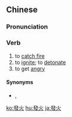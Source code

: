 {{also|发火}}
==Chinese==
{{zh-forms|s=发火}}

===Pronunciation===
{{zh-pron
|m=fāhuǒ
|c=faat3 fo2
|h=pfs=fat-fó
|mn=hoat-hóe/hoat-hé
|cat=v
}}

===Verb===
{{zh-verb}}

# to [[catch fire]]
# to [[ignite]]; to [[detonate]]
# to get [[angry]]

====Synonyms====
* {{sense|catch fire}} {{zh-l|起火}}, {{zh-l|失火}}

{{zh-cat|Advanced}}

[[ko:發火]]
[[hu:發火]]
[[ja:發火]]